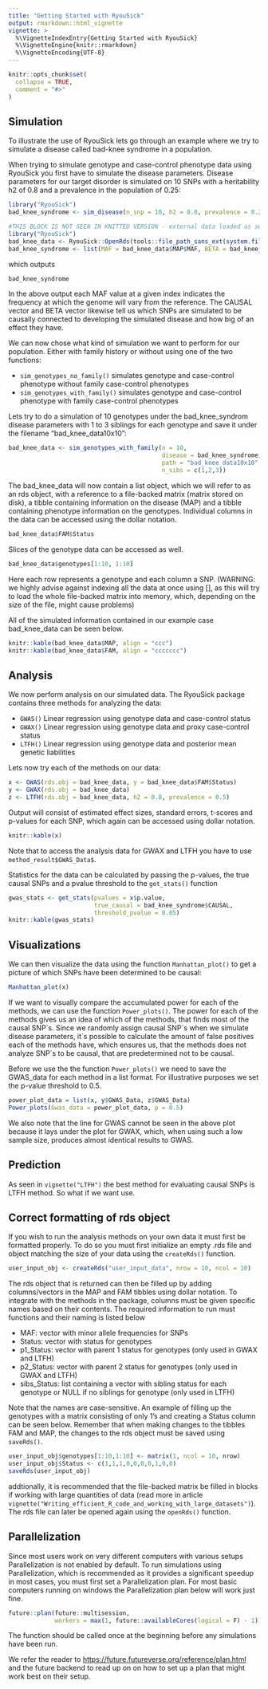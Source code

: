 ```yaml
---
title: "Getting Started with RyouSick"
output: rmarkdown::html_vignette
vignette: >
  %\VignetteIndexEntry{Getting Started with RyouSick}
  %\VignetteEngine{knitr::rmarkdown}
  %\VignetteEncoding{UTF-8}
---
```


```r
knitr::opts_chunk$set(
  collapse = TRUE,
  comment = "#>"
)
```

## Simulation
To illustrate the use of RyouSick lets go through an example where we try to simulate a disease called bad-knee syndrome in a population.

When trying to simulate genotype and case-control phenotype data using RyouSick you first have to simulate the disease parameters. 
Disease parameters for our target disorder is simulated on 10 SNPs with a heritability h2 of 0.8 and a prevalence in the population of 0.25:

```r
library("RyouSick")
bad_knee_syndrome <- sim_disease(n_snp = 10, h2 = 0.8, prevalence = 0.25)
```

```r
#THIS BLOCK IS NOT SEEN IN KNITTED VERSION - external data loaded as seed is unusable in examples 
library("RyouSick")
bad_knee_data <- RyouSick::OpenRds(tools::file_path_sans_ext(system.file("extdata", "bad_knee_example_data.rds", package = "RyouSick")))
bad_knee_syndrome <- list(MAF = bad_knee_data$MAP$MAF, BETA = bad_knee_data$MAP$BETA, CAUSAL = ((bad_knee_data$MAP$BETA != 0) + 0), H2 = 0.8, PREVALENCE = 0.25, N_SNP = 10)

```

which outputs 
```r
bad_knee_syndrome
```

In the above output each MAF value at a given index indicates the frequency at which the genome will vary from the reference. The CAUSAL vector and BETA vector likewise tell us which SNPs are simulated to be causally connected to developing the simulated disease and how big of an effect they have. 

We can now chose what kind of simulation we want to perform for our population. Either with family history or without using one of the two functions:

* `sim_genotypes_no_family()` simulates genotype and case-control phenotype without family case-control phenotypes
* `sim_genotypes_with_family()` simulates genotype and case-control phenotype with family case-control phenotypes

Lets try to do a simulation of 10 genotypes under the bad_knee_syndrom disease parameters with 1 to 3 siblings for each genotype and save it under the filename "bad_knee_data10x10": 

```r
bad_knee_data <- sim_genotypes_with_family(n = 10, 
                                           disease = bad_knee_syndrome, 
                                           path = "bad_knee_data10x10", 
                                           n_sibs = c(1,2,3))
```

The bad_knee_data will now contain a list object, which we will refer to as an rds object, with a reference to a file-backed matrix (matrix stored on disk), a tibble containing information on the disease (MAP) and a tibble containing phenotype information on the genotypes. Individual columns in the data can be accessed using the dollar notation.

```r
bad_knee_data$FAM$Status
```
Slices of the genotype data can be accessed as well.
```r
bad_knee_data$genotypes[1:10, 1:10]

```
Here each row represents a genotype and each column a SNP. 
(WARNING: we highly advise against indexing all the data at once using [], as this will try to load the whole file-backed matrix into memory, which, depending on the size of the file, might cause problems)

All of the simulated information contained in our example case bad_knee_data can be seen below.

```r
knitr::kable(bad_knee_data$MAP, align = "ccc")
knitr::kable(bad_knee_data$FAM, align = "ccccccc")
```


## Analysis
We now perform analysis on our simulated data. The RyouSick package contains three methods for analyzing the data: 

 * `GWAS()` Linear regression using genotype data and case-control status  
 * `GWAX()` Linear regression using genotype data and proxy case-control status  
 * `LTFH()` Linear regression using genotype data and posterior mean genetic liabilities
 
Lets now try each of the methods on our data:


```r
x <- GWAS(rds.obj = bad_knee_data, y = bad_knee_data$FAM$Status)
y <- GWAX(rds.obj = bad_knee_data)
z <- LTFH(rds.obj = bad_knee_data, h2 = 0.8, prevalence = 0.5)

```

Output will consist of estimated effect sizes, standard errors, t-scores and p-values for each SNP, which again can be accessed using dollar notation.

```r
knitr::kable(x)
```
Note that to access the analysis data for GWAX and LTFH you have to use `method_result$GWAS_Data$`.

Statistics for the data can be calculated by passing the p-values, the true causal SNPs and a pvalue threshold to the `get_stats()` function

```r
gwas_stats <- get_stats(pvalues = x$p.value, 
                        true_causal = bad_knee_syndrome$CAUSAL, 
                        threshold_pvalue = 0.05)
knitr::kable(gwas_stats)
```


## Visualizations

We can then visualize the data using the function `Manhattan_plot()` to get a picture of which SNPs have been determined to be causal: 

```r
Manhattan_plot(x)
```


If we want to visually compare the accumulated power for each of the methods, we can use the function `Power_plots()`. The power for each of the methods gives us an idea of which of the methods, that finds most of the causal SNP´s. Since we randomly assign causal SNP´s when we simulate disease parameters, it´s possible to calculate the amount of false positives each of the methods have, which ensures us, that the methods does not analyze SNP´s to be causal, that are predetermined not to be causal. 

Before we use the the function `Power_plots()` we need to save the GWAS_data for each method in a list format. For illustrative purposes we set the p-value threshold to 0.5. 

```r
power_plot_data = list(x, y$GWAS_Data, z$GWAS_Data)
Power_plots(Gwas_data = power_plot_data, p = 0.5)
```

We also note that the line for GWAS cannot be seen in the above plot because it lays under the plot for GWAX, which, when using such a low sample size, produces almost identical results to GWAS.

## Prediction

As seen in `vignette("LTFH")` the best method for evaluating causal SNPs is LTFH method. So what if we want use. 


## Correct formatting of rds object

If you wish to run the analysis methods on your own data it must first be formatted properly. To do so you must first initialize an empty .rds file and object matching the size of your data using the `createRds()` function.

```r
user_input_obj <- createRds("user_input_data", nrow = 10, ncol = 10)
```

The rds object that is returned can then be filled up by adding columns/vectors in the MAP and FAM tibbles using dollar notation. To integrate with the methods in the package, columns must be given specific names based on their contents. The required information to run must functions and their naming is listed below

* MAF:  vector with minor allele frequencies for SNPs
* Status:  vector with status for genotypes
* p1_Status:  vector with parent 1 status for genotypes (only used in GWAX and LTFH)
* p2_Status:  vector with parent 2 status for genotypes (only used in GWAX and LTFH)
* sibs_Status:  list containing a vector with sibling status for each genotype or NULL if no siblings for genotype (only used in LTFH)

Note that the names are case-sensitive. An example of filling up the genotypes with a matrix consisting of only 1's and creating a Status column can be seen below. Remember that when making changes to the tibbles FAM and MAP, the changes to the rds object must be saved using `saveRds()`.

```r
user_input_obj$genotypes[1:10,1:10] <- matrix(1, ncol = 10, nrow)
user_input_obj$Status <- c(1,1,1,0,0,0,0,1,0,0)
saveRds(user_input_obj)
```

addtionally, it is recommended that the file-backed matrix be filled in blocks if working with large quantities of data (read more in article `vignette("Writing_efficient_R_code_and_working_with_large_datasets")`). The rds file can later be opened again using the `openRds()` function.


## Parallelization

Since most users work on very different computers with various setups Parallelization is not enabled by default. To run simulations using Parallelization, which is recommended as it provides a significant speedup in most cases, you must first set a Parallelization plan. For most basic computers running on windows the Parallelization plan below will work just fine. 

```r
future::plan(future::multisession, 
             workers = max(1, future::availableCores(logical = F) - 1))
```

The function should be called once at the beginning before any simulations have been run.

We refer the reader to <https://future.futureverse.org/reference/plan.html> and the future backend to read up on on how to set up a plan that might work best on their setup. 



